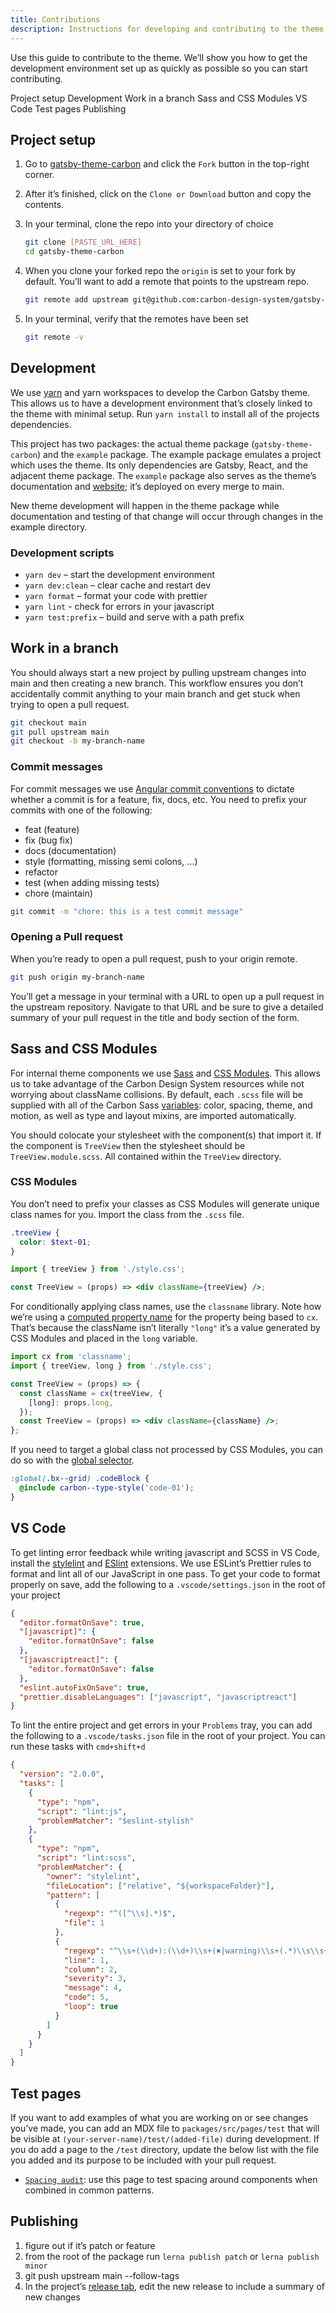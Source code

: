 ```yaml
---
title: Contributions
description: Instructions for developing and contributing to the theme
---
```


<PageDescription>

Use this guide to contribute to the theme. We’ll show you how to get the
development environment set up as quickly as possible so you can start
contributing.

</PageDescription>

<AnchorLinks small>
  <AnchorLink>Project setup</AnchorLink>
  <AnchorLink>Development</AnchorLink>
  <AnchorLink>Work in a branch</AnchorLink>
  <AnchorLink>Sass and CSS Modules</AnchorLink>
  <AnchorLink>VS Code</AnchorLink>
  <AnchorLink>Test pages</AnchorLink>
  <AnchorLink>Publishing</AnchorLink>
</AnchorLinks>

## Project setup

1. Go to
   [gatsby-theme-carbon](https://github.com/carbon-design-system/gatsby-theme-carbon)
   and click the `Fork` button in the top-right corner.

1. After it’s finished, click on the `Clone or Download` button and copy the
   contents.

1. In your terminal, clone the repo into your directory of choice

   ```sh
   git clone [PASTE_URL_HERE]
   cd gatsby-theme-carbon
   ```

1. When you clone your forked repo the `origin` is set to your fork by default.
   You’ll want to add a remote that points to the upstream repo.

   ```sh
   git remote add upstream git@github.com:carbon-design-system/gatsby-theme-carbon.git
   ```

1. In your terminal, verify that the remotes have been set

   ```sh
   git remote -v
   ```

## Development

We use [yarn](https://yarnpkg.com/lang/en/docs/install/) and yarn workspaces to
develop the Carbon Gatsby theme. This allows us to have a development
environment that’s closely linked to the theme with minimal setup. Run
`yarn install` to install all of the projects dependencies.

This project has two packages: the actual theme package (`gatsby-theme-carbon`)
and the `example` package. The example package emulates a project which uses the
theme. Its only dependencies are Gatsby, React, and the adjacent theme package.
The `example` package also serves as the theme’s documentation and
[website](https://gatsby-theme-carbon.now.sh); it’s deployed on every merge to
main.

New theme development will happen in the theme package while documentation and
testing of that change will occur through changes in the example directory.

### Development scripts

- `yarn dev` – start the development environment
- `yarn dev:clean` – clear cache and restart dev
- `yarn format` – format your code with prettier
- `yarn lint` - check for errors in your javascript
- `yarn test:prefix` – build and serve with a path prefix

## Work in a branch

You should always start a new project by pulling upstream changes into main and
then creating a new branch. This workflow ensures you don’t accidentally commit
anything to your main branch and get stuck when trying to open a pull request.

```sh
git checkout main
git pull upstream main
git checkout -b my-branch-name
```

### Commit messages

For commit messages we use
[Angular commit conventions](https://gist.github.com/stephenparish/9941e89d80e2bc58a153#allowed-type)
to dictate whether a commit is for a feature, fix, docs, etc. You need to prefix
your commits with one of the following:

- feat (feature)
- fix (bug fix)
- docs (documentation)
- style (formatting, missing semi colons, …)
- refactor
- test (when adding missing tests)
- chore (maintain)

```sh
git commit -m "chore: this is a test commit message"
```

### Opening a Pull request

When you’re ready to open a pull request, push to your origin remote.

```sh
git push origin my-branch-name
```

You’ll get a message in your terminal with a URL to open up a pull request in
the upstream repository. Navigate to that URL and be sure to give a detailed
summary of your pull request in the title and body section of the form.

## Sass and CSS Modules

For internal theme components we use
[Sass](https://sass-lang.com/documentation/syntax) and
[CSS Modules](https://github.com/css-modules/css-modules#css-modules). This
allows us to take advantage of the Carbon Design System resources while not
worrying about className collisions. By default, each `.scss` file will be
supplied with all of the Carbon Sass
[variables](https://github.com/carbon-design-system/carbon/blob/main/packages/components/src/globals/scss/_vars.scss):
color, spacing, theme, and motion, as well as type and layout mixins, are
imported automatically.

You should colocate your stylesheet with the component(s) that import it. If the
component is `TreeView` then the stylesheet should be `TreeView.module.scss`.
All contained within the `TreeView` directory.

### CSS Modules

You don’t need to prefix your classes as CSS Modules will generate unique class
names for you. Import the class from the `.scss` file.

```scss path=TreeView.module.scss
.treeView {
  color: $text-01;
}
```

```jsx path=TreeView.js
import { treeView } from './style.css';

const TreeView = (props) => <div className={treeView} />;
```

For conditionally applying class names, use the `classname` library. Note how
we’re using a
[computed property name](https://tylermcginnis.com/computed-property-names/) for
the property being based to `cx`. That’s because the className isn’t literally
`"long"` it’s a value generated by CSS Modules and placed in the `long`
variable.

```jsx path=TreeView.js
import cx from 'classname';
import { treeView, long } from './style.css';

const TreeView = (props) => {
  const className = cx(treeView, {
    [long]: props.long,
  });
  const TreeView = (props) => <div className={className} />;
};
```

If you need to target a global class not processed by CSS Modules, you can do so
with the
[global selector](https://github.com/css-modules/css-modules#exceptions).

```scss
:global(.bx--grid) .codeBlock {
  @include carbon--type-style('code-01');
}
```

## VS Code

To get linting error feedback while writing javascript and SCSS in VS Code,
install the
[stylelint](https://marketplace.visualstudio.com/items?itemName=shinnn.stylelint)
and
[ESlint](https://marketplace.visualstudio.com/items?itemName=dbaeumer.vscode-eslint)
extensions. We use ESLint’s Prettier rules to format and lint all of our
JavaScript in one pass. To get your code to format properly on save, add the
following to a `.vscode/settings.json` in the root of your project

```json path=.vscode/settings.json
{
  "editor.formatOnSave": true,
  "[javascript]": {
    "editor.formatOnSave": false
  },
  "[javascriptreact]": {
    "editor.formatOnSave": false
  },
  "eslint.autoFixOnSave": true,
  "prettier.disableLanguages": ["javascript", "javascriptreact"]
}
```

To lint the entire project and get errors in your `Problems` tray, you can add
the following to a `.vscode/tasks.json` file in the root of your project. You
can run these tasks with `cmd+shift+d`

```json path=.vscode/tasks.json
{
  "version": "2.0.0",
  "tasks": [
    {
      "type": "npm",
      "script": "lint:js",
      "problemMatcher": "$eslint-stylish"
    },
    {
      "type": "npm",
      "script": "lint:scss",
      "problemMatcher": {
        "owner": "stylelint",
        "fileLocation": ["relative", "${workspaceFolder}"],
        "pattern": [
          {
            "regexp": "^([^\\s].*)$",
            "file": 1
          },
          {
            "regexp": "^\\s+(\\d+):(\\d+)\\s+(✖|warning)\\s+(.*)\\s\\s+(.*)$",
            "line": 1,
            "column": 2,
            "severity": 3,
            "message": 4,
            "code": 5,
            "loop": true
          }
        ]
      }
    }
  ]
}
```

## Test pages

If you want to add examples of what you are working on or see changes you’ve
made, you can add an MDX file to `packages/src/pages/test` that will be visible
at `(your-server-name)/test/(added-file)` during development. If you do add a
page to the `/test` directory, update the below list with the file you added and
its purpose to be included with your pull request.

- [`Spacing audit`](/test/spacing-audit): use this page to test spacing around
  components when combined in common patterns.

## Publishing

1. figure out if it’s patch or feature
2. from the root of the package run `lerna publish patch` or
   `lerna publish minor`
3. git push upstream main --follow-tags
4. In the project’s
   [release tab](https://github.com/carbon-design-system/gatsby-theme-carbon/releases),
   edit the new release to include a summary of new changes
